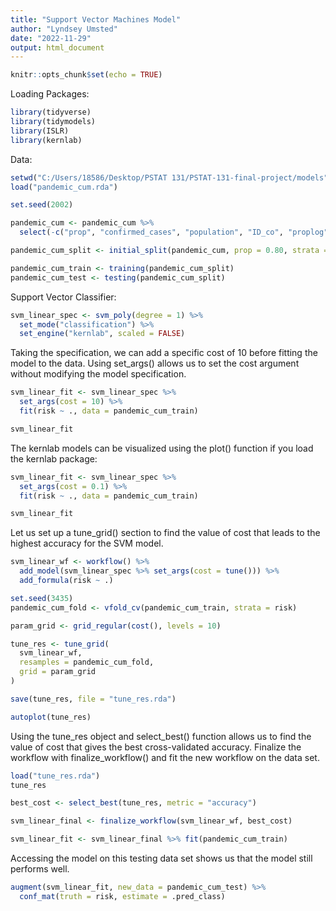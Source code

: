 ```yaml
---
title: "Support Vector Machines Model"
author: "Lyndsey Umsted"
date: "2022-11-29"
output: html_document
---
```


```r
knitr::opts_chunk$set(echo = TRUE)
```


Loading Packages:
```r
library(tidyverse)
library(tidymodels)
library(ISLR)
library(kernlab)
```

Data:

```r
setwd("C:/Users/18586/Desktop/PSTAT 131/PSTAT-131-final-project/models")
load("pandemic_cum.rda")

set.seed(2002)

pandemic_cum <- pandemic_cum %>%
  select(-c("prop", "confirmed_cases", "population", "ID_co", "proplog"))

pandemic_cum_split <- initial_split(pandemic_cum, prop = 0.80, strata = risk)

pandemic_cum_train <- training(pandemic_cum_split)
pandemic_cum_test <- testing(pandemic_cum_split)
```


Support Vector Classifier:
```r
svm_linear_spec <- svm_poly(degree = 1) %>%
  set_mode("classification") %>%
  set_engine("kernlab", scaled = FALSE)
```

Taking the specification, we can add a specific cost of 10 before fitting the model to the data. Using set_args() allows us to set the cost argument without modifying the model specification.


```r
svm_linear_fit <- svm_linear_spec %>% 
  set_args(cost = 10) %>%
  fit(risk ~ ., data = pandemic_cum_train)

svm_linear_fit
```

The kernlab models can be visualized using the plot() function if you load the kernlab package:


```r
svm_linear_fit <- svm_linear_spec %>% 
  set_args(cost = 0.1) %>%
  fit(risk ~ ., data = pandemic_cum_train)

svm_linear_fit
```

Let us set up a tune_grid() section to find the value of cost that leads to the highest accuracy for the SVM model.

```r
svm_linear_wf <- workflow() %>%
  add_model(svm_linear_spec %>% set_args(cost = tune())) %>%
  add_formula(risk ~ .)

set.seed(3435)
pandemic_cum_fold <- vfold_cv(pandemic_cum_train, strata = risk)

param_grid <- grid_regular(cost(), levels = 10)

tune_res <- tune_grid(
  svm_linear_wf, 
  resamples = pandemic_cum_fold, 
  grid = param_grid
)

save(tune_res, file = "tune_res.rda")

autoplot(tune_res)
```


Using the tune_res object and select_best() function allows us to find the value of cost that gives the best cross-validated accuracy. Finalize the workflow with finalize_workflow() and fit the new workflow on the data set.

```r
load("tune_res.rda")
tune_res

best_cost <- select_best(tune_res, metric = "accuracy")

svm_linear_final <- finalize_workflow(svm_linear_wf, best_cost)

svm_linear_fit <- svm_linear_final %>% fit(pandemic_cum_train)
```

Accessing the model on this testing data set shows us that the model still performs well.

```r
augment(svm_linear_fit, new_data = pandemic_cum_test) %>%
  conf_mat(truth = risk, estimate = .pred_class)
```






